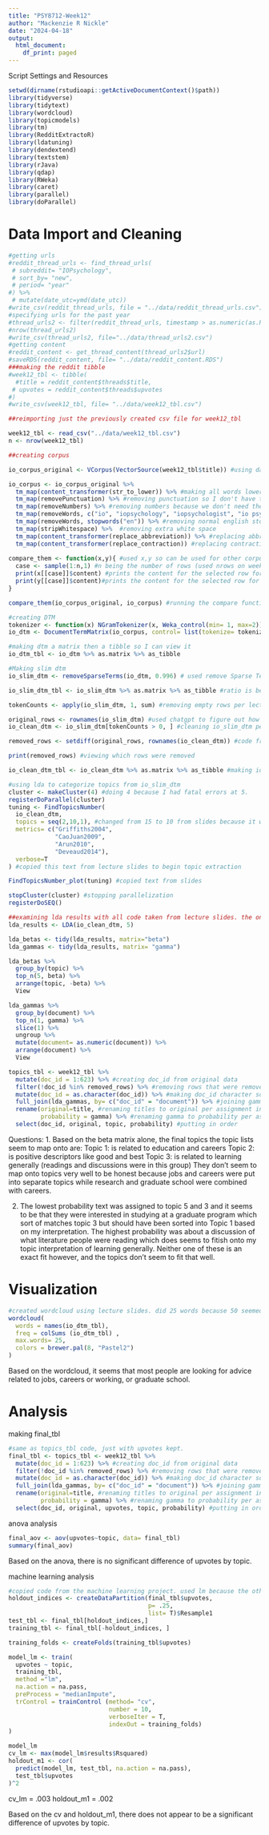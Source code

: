 ```yaml
---
title: "PSY8712-Week12"
author: "Mackenzie R Nickle"
date: "2024-04-18"
output: 
  html_document:
    df_print: paged
---
```


Script Settings and Resources
```r
setwd(dirname(rstudioapi::getActiveDocumentContext()$path))
library(tidyverse)
library(tidytext)
library(wordcloud)
library(topicmodels)
library(tm)
library(RedditExtractoR)
library(ldatuning)
library(dendextend)
library(textstem)
library(rJava)
library(qdap)
library(RWeka)
library(caret)
library(parallel)
library(doParallel)
```


# Data Import and Cleaning

```r
#getting urls
#reddit_thread_urls <- find_thread_urls(
 # subreddit= "IOPsychology",
 # sort_by= "new",
 # period= "year"
#) %>%
 # mutate(date_utc=ymd(date_utc))
#write_csv(reddit_thread_urls, file = "../data/reddit_thread_urls.csv")
#specifying urls for the past year
#thread_urls2 <- filter(reddit_thread_urls, timestamp > as.numeric(as.POSIXct(Sys.Date()-365)))
#nrow(thread_urls2)
#write_csv(thread_urls2, file="../data/thread_urls2.csv")
#getting content
#reddit_content <- get_thread_content(thread_urls2$url)
#saveRDS(reddit_content, file= "../data/reddit_content.RDS")
###making the reddit tibble
#week12_tbl <- tibble(
  #title = reddit_content$threads$title,
 # upvotes = reddit_content$threads$upvotes
#)
#write_csv(week12_tbl, file= "../data/week12_tbl.csv")

##reimporting just the previously created csv file for week12_tbl

week12_tbl <- read_csv("../data/week12_tbl.csv")
n <- nrow(week12_tbl)
```

```r
##creating corpus

io_corpus_original <- VCorpus(VectorSource(week12_tbl$title)) #using data camp procedures

io_corpus <- io_corpus_original %>% 
  tm_map(content_transformer(str_to_lower)) %>% #making all words lowercase so I don't have to specify IO vs io
  tm_map(removePunctuation) %>% #removing punctuation so I don't have to deal with punctuation when getting rid of io psych 
  tm_map(removeNumbers) %>% #removing numbers because we don't need these for this analysis
  tm_map(removeWords, c("io", "iopsychology", "iopsychologist", "io psych", "riopsychology", "iopsychologists", "riopsychologists", "industrial organizational psychology", "industrial organizational psych", "io psychs", "psychology", "psych", "industrial organizational", "iop", "industrialorganizational")) %>% 
  tm_map(removeWords, stopwords("en")) %>% #removing normal english stopwords. did this after removing the io stuff because it was getting rid of i's 
  tm_map(stripWhitespace) %>%  #removing extra white space
  tm_map(content_transformer(replace_abbreviation)) %>% #replacing abbreviations
  tm_map(content_transformer(replace_contraction)) #replacing contractions
  
compare_them <- function(x,y){ #used x,y so can be used for other corpuses if needed
  case <- sample(1:n,1) #n being the number of rows (used nrows on week12_tbl for this but wanted the function to work outside of specific tibble)
  print(x[[case]]$content) #prints the content for the selected row for x
  print(y[[case]]$content)#prints the content for the selected row for y 
}

compare_them(io_corpus_original, io_corpus) #running the compare function to see differences between the original corpus and the preprocessed corpus. seems to be goodish
```

```r
#creating DTM 
tokenizer <- function(x) NGramTokenizer(x, Weka_control(min= 1, max=2)) #creating tokenizer like data campl to include unigrams and bigrams
io_dtm <- DocumentTermMatrix(io_corpus, control= list(tokenize= tokenizer))

#making dtm a matrix then a tibble so I can view it
io_dtm_tbl <- io_dtm %>% as.matrix %>% as_tibble

#Making slim dtm
io_slim_dtm <- removeSparseTerms(io_dtm, 0.996) # used remove Sparse Terms, messed around with the percentage to get the correct ratio. .997 was 623:519 while .995 was 623:168

io_slim_dtm_tbl <- io_slim_dtm %>% as.matrix %>% as_tibble #ratio is between 2:1 to 3:1 because it's 623 to 250

tokenCounts <- apply(io_slim_dtm, 1, sum) #removing empty rows per lecture slides

original_rows <- rownames(io_slim_dtm) #used chatgpt to figure out how to save which rows would be removed
io_clean_dtm <- io_slim_dtm[tokenCounts > 0, ] #cleaning io_slim_dtm per lecture slides

removed_rows <- setdiff(original_rows, rownames(io_clean_dtm)) #code from chatgpt to see which rows were removed

print(removed_rows) #viewing which rows were removed

io_clean_dtm_tbl <- io_clean_dtm %>% as.matrix %>% as_tibble #making io_clean_dtm a matrix and a tibble so I can examine. Cleaning removed 54 observations. 
```

```r
#using lda to categorize topics from io_slim_dtm
cluster <- makeCluster(4) #doing 4 because I had fatal errors at 5. 
registerDoParallel(cluster)
tuning <- FindTopicsNumber(
  io_clean_dtm,
  topics = seq(2,10,1), #changed from 15 to 10 from slides because it was causing fatal errors
  metrics= c("Griffiths2004",
             "CaoJuan2009",
             "Arun2010",
             "Deveaud2014"),
  verbose=T
) #copied this text from lecture slides to begin topic extraction

FindTopicsNumber_plot(tuning) #copied text from slides

stopCluster(cluster) #stopping parallelization
registerDoSEQ()
```

```r
##examining lda results with all code taken from lecture slides. the only edit was switching from 10 factors to 5 which I made because ten seemed like too many. 
lda_results <- LDA(io_clean_dtm, 5) 

lda_betas <- tidy(lda_results, matrix="beta")
lda_gammas <- tidy(lda_results, matrix= "gamma")

lda_betas %>% 
  group_by(topic) %>%
  top_n(5, beta) %>%
  arrange(topic, -beta) %>%
  View

lda_gammas %>% 
  group_by(document) %>%
  top_n(1, gamma) %>%
  slice(1) %>%
  ungroup %>%
  mutate(document= as.numeric(document)) %>%
  arrange(document) %>%
  View
```

```r
topics_tbl <- week12_tbl %>%
  mutate(doc_id = 1:623) %>% #creating doc_id from original data
  filter(!doc_id %in% removed_rows) %>% #removing rows that were removed when creating the topics
  mutate(doc_id = as.character(doc_id)) %>% #making doc_id character so I can merge with gamma
  full_join(lda_gammas, by= c("doc_id" = "document")) %>% #joining gamma results with original doc_ids
  rename(original=title, #renaming titles to original per assignment instructions 
         probability = gamma) %>% #renaming gamma to probability per assignment instructions
  select(doc_id, original, topic, probability) #putting in order
```
Questions:
1. Based on the beta matrix alone, the final topics the topic lists seem to map onto are:
  Topic 1: is related to education and careers 
  Topic 2: is positive descriptors like good and best 
  Topic 3: is related to learning generally (readings and discussions were in this group)
  They don't seem to map onto topics very well to be honest because jobs and careers were put into separate topics while research and graduate school were combined with careers. 
  
2. The lowest probability text was assigned to topic 5 and 3 and it seems to be that they were interested in studying at a graduate program which sort of matches topic 3 but should have been sorted into Topic 1 based on my interpretation. The highest probability was about a discussion of what literature people were reading which does seems to fitish onto my topic interpretation of learning generally. Neither one of these is an exact fit however, and the topics don't seem to fit that well. 

# Visualization
```r
#created wordcloud using lecture slides. did 25 words because 50 seemed like a lot and was hard to interpret. 
wordcloud(
  words = names(io_dtm_tbl),
  freq = colSums (io_dtm_tbl) ,
  max.words= 25,
  colors = brewer.pal(8, "Pastel2")
)
```
Based on the wordcloud, it seems that most people are looking for advice related to jobs, careers or working, or graduate school. 

# Analysis

making final_tbl
```r
#same as topics_tbl code, just with upvotes kept. 
final_tbl <- topics_tbl <- week12_tbl %>%
  mutate(doc_id = 1:623) %>% #creating doc_id from original data
  filter(!doc_id %in% removed_rows) %>% #removing rows that were removed when creating the topics
  mutate(doc_id = as.character(doc_id)) %>% #making doc_id character so I can merge with gamma
  full_join(lda_gammas, by= c("doc_id" = "document")) %>% #joining gamma results with original doc_ids
  rename(original=title, #renaming titles to original per assignment instructions 
         probability = gamma) %>% #renaming gamma to probability per assignment instructions
  select(doc_id, original, upvotes, topic, probability) #putting in order
```


anova analysis 
```r
final_aov <- aov(upvotes~topic, data= final_tbl)
summary(final_aov)
```

Based on the anova, there is no significant difference of upvotes by topic. 

machine learning analysis
```r
#copied code from the machine learning project. used lm because the other ones were not working. 
holdout_indices <- createDataPartition(final_tbl$upvotes,
                                       p= .25,
                                       list= T)$Resample1
test_tbl <- final_tbl[holdout_indices,]
training_tbl <- final_tbl[-holdout_indices, ]

training_folds <- createFolds(training_tbl$upvotes)

model_lm <- train(
  upvotes ~ topic,
  training_tbl,
  method ="lm",
  na.action = na.pass,
  preProcess = "medianImpute",
  trControl = trainControl (method= "cv",
                            number = 10,
                            verboseIter = T,
                            indexOut = training_folds)
)

model_lm
cv_lm <- max(model_lm$results$Rsquared)
holdout_m1 <- cor(
  predict(model_lm, test_tbl, na.action = na.pass),
  test_tbl$upvotes
)^2

```

cv_lm = .003
holdout_m1 = .002

Based on the cv and holdout_m1, there does not appear to be a significant difference of upvotes by topic. 
